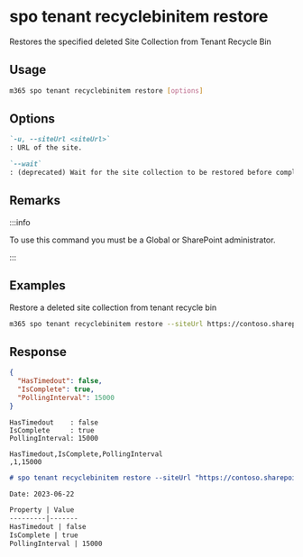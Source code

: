 
# spo tenant recyclebinitem restore

Restores the specified deleted Site Collection from Tenant Recycle Bin

## Usage

```sh
m365 spo tenant recyclebinitem restore [options]
```

## Options

```md definition-list
`-u, --siteUrl <siteUrl>`
: URL of the site.

`--wait`
: (deprecated) Wait for the site collection to be restored before completing the command.
```

<Global />

## Remarks

:::info

To use this command you must be a Global or SharePoint administrator.

:::
    
## Examples

Restore a deleted site collection from tenant recycle bin

```sh
m365 spo tenant recyclebinitem restore --siteUrl https://contoso.sharepoint.com/sites/team
```

## Response

<Tabs>
  <TabItem value="JSON">

  ```json
  {
    "HasTimedout": false,
    "IsComplete": true,
    "PollingInterval": 15000
  }
  ```

  </TabItem>
  <TabItem value="Text">

  ```text
  HasTimedout    : false
  IsComplete     : true
  PollingInterval: 15000
  ```

  </TabItem>
  <TabItem value="CSV">

  ```csv
  HasTimedout,IsComplete,PollingInterval
  ,1,15000
  ```

  </TabItem>
  <TabItem value="Markdown">

  ```md
  # spo tenant recyclebinitem restore --siteUrl "https://contoso.sharepoint.com/teams/team1"

  Date: 2023-06-22

  Property | Value
  ---------|-------
  HasTimedout | false
  IsComplete | true
  PollingInterval | 15000
  ```

  </TabItem>
</Tabs>

